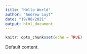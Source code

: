 ```yaml
---
title: "Hello World"
author: "Andrew Luyt"
date: "19/08/2021"
output: html_document
---
```


```r
knitr::opts_chunk$set(echo = TRUE)
```

Default content.
